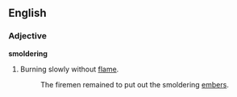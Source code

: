==English==
===Adjective===
'''smoldering'''
# Burning slowly without [[flame]].
#: The firemen remained to put out the smoldering [[ember]]s.